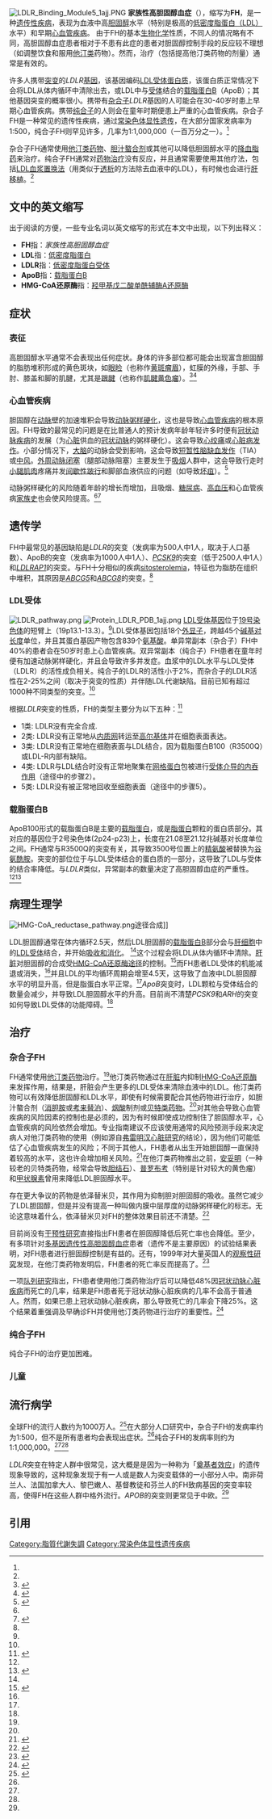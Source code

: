{{Infobox disease |
  Name           = 家族性高胆固醇血症<br />Familial hypercholesterolemia |
  Image          = Xanthelasma palpebrarum.jpg|
  Caption        = [[黄斑瘤|黄斑瘤眉]]（黄色瘤），[[胆固醇|胆固醇]]沉积导致的[[眼睑|眼睑]]上方的淡黄色斑块，这在FH患者中很常见|
  field          = [[内分泌学|内分泌学]]|
  ICD10          = {{ICD10|E|78|0|e|70}} |
  ICD9           = {{ICD9|272.0}} |
  ICDO           = |
  OMIM           = 143890 |
  DiseasesDB     = 4707 |
  MedlinePlus    = 000392 |
  eMedicineSubj  = med |
  eMedicineTopic = 1072 |
  MeshID         = D006938 |
}}
[[File:LDLR_Binding_Module5_1ajj.PNG|thumb]]
'''家族性高胆固醇血症'''（{{lang-en|Familial hypercholesterolemia}}），缩写为'''FH'''，是一种[[遗传性疾病|遗传性疾病]]，表现为血液中高[[胆固醇|胆固醇]]水平（特别是极高的[[低密度脂蛋白|低密度脂蛋白（LDL）]]水平）和早期[[心血管疾病|心血管疾病]]。 由于FH的基本[[生物化学|生物化学]]性质，不同人的情况略有不同，高胆固醇血症患者相对于不患有此症的患者对胆固醇控制手段的反应较不理想（如调整饮食和服用[[他汀类|他汀类]]药物）。然而，治疗（包括提高他汀类药物的剂量）通常是有效的。

许多人携带[[基因突变|突变]]的''LDLR''[[基因|基因]]，该基因编码[[LDL受体|LDL受体]][[蛋白质|蛋白质]]，该蛋白质正常情况下会将LDL从体内循环中清除出去，或LDL中与[[受体|受体]]结合的[[载脂蛋白B|载脂蛋白B]]（ApoB）；其他基因突变的概率很小。携带有[[杂合子|杂合子]]''LDLR''基因的人可能会在30-40岁时患上早期心血管疾病。携带[[纯合子|纯合子]]的人则会在童年时期便患上严重的心血管疾病。杂合子FH是一种常见的遗传性疾病，通过[[常染色体|常染色体]][[显性遗传|显性遗传]]，在大部分国家发病率为1:500，纯合子FH则罕见许多，几率为1:1,000,000（一百万分之一）。<ref name="Rader2003"/>

杂合子FH通常使用[[他汀类药物|他汀类药物]]、[[胆汁螯合剂|胆汁螯合剂]]或其他可以降低胆固醇水平的[[降血脂药|降血脂药]]来治疗。纯合子FH通常对[[药物治疗|药物治疗]]没有反应，并且通常需要使用其他疗法，包括[[LDL血浆置换法|LDL血浆置换法]]（用类似于[[透析|透析]]的方法除去血液中的LDL），有时候也会进行[[肝移植|肝移植]]。<ref name="Rader2003"/>

==文中的英文缩写==
出于阅读的方便，一些专业名词以英文缩写的形式在本文中出现，以下列出释义：
*'''FH'''指：''家族性高胆固醇血症''
*'''LDL'''指：[[低密度脂蛋白|低密度脂蛋白]]
*'''LDLR'''指：[[低密度脂蛋白受体|低密度脂蛋白受体]]
*'''ApoB'''指：[[载脂蛋白B|载脂蛋白B]]
*'''HMG-CoA还原酶'''指：[[羟甲基戊二酸单酰辅酶A还原酶|羟甲基戊二酸单酰辅酶A还原酶]]

==症状==
===表征===
高胆固醇水平通常不会表现出任何症状。身体的许多部位都可能会出现富含胆固醇的脂肪堆积形成的黄色斑块，如[[眼睑|眼睑]]（也称作[[黄斑瘤|黄斑瘤眉]]），虹膜的外缘，手部、手肘、膝盖和脚的肌腱，尤其是[[跟腱|跟腱]]（也称作[[黄色瘤|肌腱黄色瘤]]）。<ref name="Rader2003">{{cite journal |author=Rader DJ, Cohen J, Hobbs HH |title=Monogenic hypercholesterolemia: new insights in pathogenesis and treatment |journal=J. Clin. Invest. |volume=111 |issue=12 |pages=1795–803 |year=2003 |pmid=12813012 |doi=10.1172/JCI18925 |pmc=161432}}</ref><ref name="pmid15816992">{{cite journal |author=Tsouli SG, Kiortsis DN, Argyropoulou MI, Mikhailidis DP, Elisaf MS |title=Pathogenesis, detection and treatment of Achilles tendon xanthomas |journal=Eur. J. Clin. Invest. |volume=35 |issue=4 |pages=236–44 |year=2005 |pmid=15816992 |doi=10.1111/j.1365-2362.2005.01484.x}}</ref>

===心血管疾病===
胆固醇在[[动脉|动脉]]壁的加速堆积会导致[[动脉粥样硬化|动脉粥样硬化]]，这也是导致[[心血管疾病|心血管疾病]]的根本原因。FH导致的最常见的问题是在比普通人的预计发病年龄年轻许多时便有[[冠状动脉疾病|冠状动脉疾病]]的发展（为[[心脏|心脏]]供血的[[冠状动脉|冠状动脉]]的粥样硬化）。这会导致[[心绞痛|心绞痛]]或[[心脏病发作|心脏病发作]]。小部分情况下，[[大脑|大脑]]的动脉会受到影响，这会导致[[短暂性脑缺血发作|短暂性脑缺血发作]]（TIA）或[[中风|中风]]。[[外周动脉闭塞|外周动脉闭塞]]（腿部动脉阻塞）主要发生于[[吸烟|吸烟]]人群中，这会导致行走时[[小腿肌肉|小腿肌肉]]疼痛并发[[间歇性跛行|间歇性跛行]]和脚部血液供应的问题（如导致[[坏疽|坏疽]]）。<ref name=Durrington>{{cite journal |author=Durrington P |title=Dyslipidaemia |journal=Lancet |volume=362 |issue=9385 |pages=717–31 |year=2003 |pmid=12957096 |doi=10.1016/S0140-6736(03)14234-1}}</ref>

动脉粥样硬化的风险随着年龄的增长而增加，且吸烟、[[糖尿病|糖尿病]]、[[高血压|高血压]]和心血管疾病[[家族史|家族史]]也会使风险提高。<ref name="Rader2003"/><ref name="pmid15554949">{{cite journal |author=Jansen AC |title=The contribution of classical risk factors to cardiovascular disease in familial hypercholesterolaemia: data in 2400 patients |url=https://archive.org/details/sim_journal-of-internal-medicine_2004-12_256_6/page/482 |journal=J. Intern. Med. |volume=256 |issue=6 |pages=482–90 |year=2004 |pmid=15554949 |doi=10.1111/j.1365-2796.2004.01405.x |name-list-format=vanc|author2=van Aalst-Cohen ES |author3=Tanck MW |display-authors=3 |last4=Trip |first4=M. D. |last5=Lansberg |first5=P. J. |last6=Liem |first6=A. H. |last7=Roeters Van Lennep |first7=H. W. O. |last8=Sijbrands |first8=E. J. G. |last9=Kastelein |first9=J. J. P.}}</ref>

==遗传学==
FH中最常见的基因缺陷是''LDLR''的突变（发病率为500人中1人，取决于人口基数）、ApoB的突变（发病率为1000人中1人）、''[[PCSK9|PCSK9]]''的突变（低于2500人中1人）和''[[LDLRAP1|LDLRAP1]]''的突变。与FH十分相似的疾病[[sitosterolemia|sitosterolemia]]，特征也为脂肪在组织中堆积，其原因是''[[ABCG5|ABCG5]]''和''[[ABCG8|ABCG8]]''的突变。<ref name="Rader2003"/>

===LDL受体===
[[File:LDLR_pathway.png|right]]
[[File:Protein_LDLR_PDB_1ajj.png|right]]
[[LDL受体|LDL受体]][[基因|基因]]位于[[19号染色体|19号染色体]]的短臂上（19p13.1-13.3）。<ref name="Repas2014"/>LDL受体基因包括18个[[外显子|外显子]]，跨越45个[[碱基对长度|碱基对长度]]单位，并且其蛋白基因产物包含839个[[氨基酸|氨基酸]]。单异常副本（杂合子）FH中40%的患者会在50岁时患上心血管疾病。双异常副本（纯合子）FH患者在童年时便有加速动脉粥样硬化，并且会导致许多并发症。血浆中的LDL水平与LDL受体（LDLR）的活性成负相关。纯合子的LDLR的活性小于2%，而杂合子的LDLR活性在2-25%之间（取决于突变的性质）并伴随LDL代谢缺陷。目前已知有超过1000种不同类型的突变。<ref name="Rader2003"/>

根据''LDLR''突变的性质，FH的类型主要分为以下五种：<ref name=Hobbs1992>{{cite journal |author=Hobbs HH, Brown MS, Goldstein JL |title=Molecular genetics of the LDLR gene in familial hypercholesterolemia |journal=Hum. Mutat. |volume=1 |issue=6 |pages=445–66 |year=1992 |pmid=1301956 |doi=10.1002/humu.1380010602}}</ref>
*1类: LDLR没有完全合成.
*2类: LDLR没有正常地从[[内质网|内质网]]转运至[[高尔基体|高尔基体]]并在细胞表面表达。
*3类: LDLR没有正常地在细胞表面与LDL结合，因为载脂蛋白B100（R3500Q）或LDL-R内部有缺陷。
*4类: LDLR与LDL结合时没有正常地聚集在[[网格蛋白|网格蛋白]]包被进行[[受体介导的内吞作用|受体介导的内吞作用]]（途径中的步骤2）。
*5类: LDLR没有被正常地回收至细胞表面（途径中的步骤5）。

===载脂蛋白B===
ApoB100形式的载脂蛋白B是主要的[[载脂蛋白|载脂蛋白]]，或是[[脂蛋白|脂蛋白]]颗粒的蛋白质部分。其对应的基因位于2号染色体(2p24-p23)上，长度在21.08至21.12兆碱基对长度单位之间。FH通常与R3500Q的突变有关，其导致3500号位置上的[[精氨酸|精氨酸]]被替换为[[谷氨酰胺|谷氨酰胺]]。突变的部位位于与LDL受体结合的蛋白质的一部分，这导致了LDL与受体的结合率降低。与''LDLR''类似，异常副本的数量决定了高胆固醇血症的严重性。<ref name="Rader2003"/><ref name=Grundy1986>{{cite journal |author=Vega GL, Grundy SM |title=In vivo evidence for reduced binding of low density lipoproteins to receptors as a cause of primary moderate hypercholesterolemia |url=https://archive.org/details/sim_journal-of-clinical-investigation_1986-11_78_5/page/1410 |journal=J. Clin. Invest. |volume=78 |issue=5 |pages=1410–4 |year=1986 |pmid=3771801 |doi=10.1172/JCI112729 |pmc=423848}}</ref>

==病理生理学==
{{main|LDL受体|动脉粥样硬化}}
[[File:HMG-CoA_reductase_pathway.png|right]]途径合成]]

LDL胆固醇通常在体内循环2.5天，然后LDL胆固醇的[[载脂蛋白B|载脂蛋白B]]部分会与[[肝细胞|肝细胞]]中的[[LDL受体|LDL受体]]结合，并开始[[内吞作用|吸收和消化]]。 <ref name="Repas2014"/>这个过程会将LDL从体内循环中清除。[[肝脏|肝脏]]对胆固醇的合成受[[HMG-CoA还原酶途径|HMG-CoA还原酶途径]]的控制。<ref>{{cite journal |author=Brown MS, Goldstein JL |title=Familial hypercholesterolemia: defective binding of lipoproteins to cultured fibroblasts associated with impaired regulation of 3-hydroxy-3-methylglutaryl coenzyme A reductase activity |journal=Proc. Natl. Acad. Sci. U.S.A. |volume=71 |issue=3 |pages=788–92 |year=1974 |pmid=4362634 |doi=10.1073/pnas.71.3.788 |pmc=388099}}</ref>而FH患者LDL受体的机能减退或消失，<ref name="Repas2014"/>并且LDL的平均循环周期会增至4.5天，这导致了血液中LDL胆固醇水平的明显升高，但是脂蛋白水平正常。<ref name=Durrington/>''ApoB''突变时，LDL颗粒与受体结合的数量会减少，并导致LDL胆固醇水平的升高。目前尚不清楚''PCSK9''和''ARH''的突变如何导致LDL受体的功能障碍。<ref name="Rader2003"/>

==治疗==
===杂合子FH===
FH通常使用[[他汀类药物|他汀类药物]]治疗。<ref name="Repas2014"/>他汀类药物通过在[[肝脏|肝脏]]内抑制[[HMG-CoA还原酶|HMG-CoA还原酶]]来发挥作用，结果是，肝脏会产生更多的LDL受体来清除血液中的LDL。他汀类药物可以有效降低胆固醇和LDL水平，即使有时候需要配合其他药物进行治疗，如胆汁螯合剂（[[消胆胺|消胆胺]]或[[考来替泊|考来替泊]]）、[[烟酸|烟酸]]制剂或[[贝特类药物|贝特类药物]]。<ref name="Rader2003"/>对其他会导致心血管疾病的风险因素的控制也是必须的，因为有时候即使成功控制住了胆固醇水平，心血管疾病的风险依然会增加。专业指南建议不应该使用通常的风险预测手段来决定病人对他汀类药物的使用（例如源自[[弗雷明汉心脏研究|弗雷明汉心脏研究]]的结论），因为他们可能低估了心血管疾病发生的风险；不同于其他人，FH患者从出生开始胆固醇一直保持着较高的水平，这也许会增加相关风险。<ref name=NICE>{{NICE|71|Familial hypercholesterolaemia|2008}}</ref>在他汀类药物推出之前，[[安妥明|安妥明]]（一种较老的贝特类药物，经常会导致[[胆结石|胆结石]]）、[[普罗布考|普罗布考]]（特别是针对较大的黄色瘤）和[[甲状腺素|甲状腺素]]曾用来降低LDL胆固醇水平。

存在更大争议的药物是依泽替米贝，其作用为抑制胆对胆固醇的吸收。虽然它减少了LDL胆固醇，但是并没有提高一种叫做内膜中层厚度的动脉粥样硬化的标志。无论这意味着什么，依泽替米贝对FH的整体效果目前还不清楚。<ref>{{cite journal |author=Kastelein JJ |title=Simvastatin with or without ezetimibe in familial hypercholesterolemia |journal=N. Engl. J. Med. |volume=358 |issue=14 |pages=1431–43 |date=April 2008 |pmid=18376000 |doi=10.1056/NEJMoa0800742 |name-list-format=vanc|author2=Akdim F |author3=Stroes ES |display-authors=3 |last4=Zwinderman |first4=Aeilko H. |last5=Bots |first5=Michiel L. |last6=Stalenhoef |first6=Anton F.H. |last7=Visseren |first7=Frank L.J. |last8=Sijbrands |first8=Eric J.G. |last9=Trip |first9=Mieke D.}}</ref>

目前尚没有[[干预性研究|干预性研究]]直接指出FH患者在胆固醇降低后死亡率也会降低。至少，有多项针对[[多基因遗传性高胆固醇血症|多基因遗传性高胆固醇血症]]患者（遗传不是主要原因）的试验结果表明，对FH患者进行胆固醇控制是有益的。还有，1999年对大量英国人的[[观察性研究|观察性研究]]发现，在他汀类药物发明后，FH患者的死亡率反而提高了。<ref>{{cite journal | author=Scientific Steering Committee on behalf of the Simon Broome Register Group | title=Mortality in treated heterozygous familial hypercholesterolaemia: implications for clinical management | journal=Atherosclerosis | year=1999 | volume=142 | issue=1 | pages=105–12 | doi=10.1016/S0021-9150(98)00200-7 | pmid=9920511}}</ref>

一项[[队列研究|队列研究]]指出，FH患者使用他汀类药物治疗后可以降低48%因[[冠状动脉心脏疾病|冠状动脉心脏疾病]]而死亡的几率，结果是FH患者死于冠状动脉心脏疾病的几率不会高于普通人。然而，如果已患上冠状动脉心脏疾病，那么导致死亡的几率会下降25%。这个结果着重强调及早确诊FH并使用他汀类药物进行治疗的重要性。<ref>{{cite journal |vauthors=Neil A, Cooper J, Betteridge J, etal |title=Reductions in all-cause, cancer, and coronary mortality in statin-treated patients with heterozygous familial hypercholesterolaemia: a prospective registry study |journal=Eur. Heart J. |volume=29 |issue=21 |pages=2625–33 |date=November 2008 |pmid=18840879 |pmc=2577142 |doi=10.1093/eurheartj/ehn422 |url=http://eurheartj.oxfordjournals.org/content/29/21/2625.full |access-date=2015-09-18 |archive-date=2016-12-20 |archive-url=https://web.archive.org/web/20161220192520/http://eurheartj.oxfordjournals.org/content/29/21/2625.full |dead-url=no }}</ref>

===纯合子FH===
纯合子FH的治疗更加困难。

===儿童===

==流行病学==
全球FH的流行人数约为1000万人。<ref name="Repas2014">{{cite journal |author=Repas TB, Tanner JR |title=Preventing early cardiovascular death in patients with familial hypercholesterolemia |journal=J Am Osteopath Assoc |volume=114 |issue=2 |pages=99-108 |year=February 2014 |pmid=24481802 |doi=10.7556/jaoa.2014.023 |url=http://www.jaoa.org/content/114/2/99.long |access-date=2015-09-19 |archive-date=2014-03-11 |archive-url=https://archive.is/20140311061032/http://www.jaoa.org/content/114/2/99.long |dead-url=yes }}</ref>在大部分人口研究中，杂合子FH的发病率约为1:500，但不是所有患者均会表现出症状。<ref name="Rader2003"/>纯合子FH的发病率则约为1:1,000,000。<ref name="Rader2003"/><ref name=Durrington/>

''LDLR''突变在特定人群中很常见，这大概是是因为一种称为「[[奠基者效应|奠基者效应]]」的遗传现象导致的，这种现象发现于有一人或是数人为突变载体的一小部分人中。南非荷兰人、法国加拿大人、黎巴嫩人、基督教徒和芬兰人的FH致病基因的突变率较高，使得FH在这些人群中格外流行。''APOB''的突变则更常见于中欧。<ref name="Rader2003"/>

==引用==
{{reflist}}

{{Cell_surface_receptor_deficiencies}}

[[Category:脂質代謝失調|Category:脂質代謝失調]]
[[Category:常染色体显性遗传疾病|Category:常染色体显性遗传疾病]]